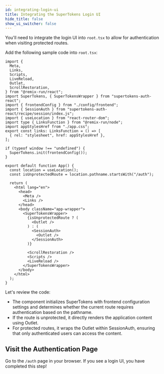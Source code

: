 ```yaml
---
id: integrating-login-ui
title: Integrating the SuperTokens Login UI
hide_title: false
show_ui_switcher: false
---
```


<!-- COPY DOCS -->
<!-- ./thirdpartyemailpassword/remix/integrating-login-ui.mdx -->

You'll need to integrate the login UI into `root.tsx` to allow for authentication when visiting protected routes.

Add the following sample code into `root.tsx`:

```tsx title="app/root.tsx"
import {
  Meta,
  Links,
  Scripts,
  LiveReload,
  Outlet,
  ScrollRestoration,
} from "@remix-run/react";
import SuperTokens, { SuperTokensWrapper } from "supertokens-auth-react";
import { frontendConfig } from "./config/frontend";
import { SessionAuth } from "supertokens-auth-react/recipe/session/index.js";
import { useLocation } from "react-router-dom";
import type { LinksFunction } from "@remix-run/node";
import appStylesHref from "./app.css";
export const links: LinksFunction = () => [
  { rel: "stylesheet", href: appStylesHref },
];

if (typeof window !== "undefined") {
  SuperTokens.init(frontendConfig());
}

export default function App() {
  const location = useLocation();
  const isUnprotectedRoute = location.pathname.startsWith("/auth");

  return (
    <html lang="en">
      <head>
        <Meta />
        <Links />
      </head>
      <body className="app-wrapper">
        <SuperTokensWrapper>
          {isUnprotectedRoute ? (
            <Outlet />
          ) : (
            <SessionAuth>
              <Outlet />
            </SessionAuth>
          )}

          <ScrollRestoration />
          <Scripts />
          <LiveReload />
        </SuperTokensWrapper>
      </body>
    </html>
  );
}
```

Let's review the code:

- The component initializes SuperTokens with frontend configuration settings and determines whether the current route requires authentication based on the pathname.
- If the route is unprotected, it directly renders the application content using Outlet.
- For protected routes, it wraps the Outlet within SessionAuth, ensuring that only authenticated users can access the content.

## Visit the Authentication Page

Go to the `/auth` page in your browser. If you see a login UI, you have completed this step!
